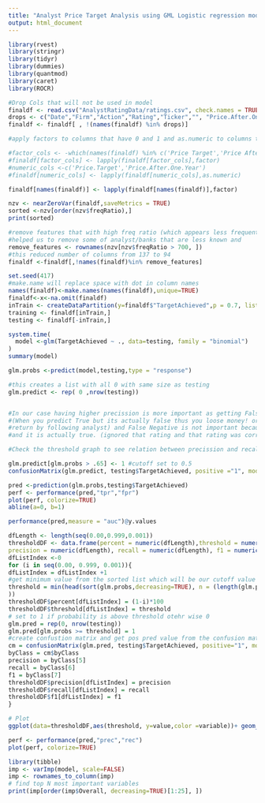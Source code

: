 ```yaml
---
title: "Analyst Price Target Analysis using GML Logistic regression model "
output: html_document
---
```


```r
library(rvest)
library(stringr)
library(tidyr)
library(dummies)
library(quantmod)
library(caret)
library(ROCR)
```


```r
#Drop Cols that will not be used in model
finaldf <- read.csv("AnalystRatingData/ratings.csv", check.names = TRUE)
drops <- c("Date","Firm","Action","Rating","Ticker","", "Price.After.One.Year", "Price.Target")
finaldf <- finaldf[ , !(names(finaldf) %in% drops)]

```


```r
#apply factors to columns that have 0 and 1 and as.numeric to columns that are numbers

#factor_cols <- -which(names(finaldf) %in% c('Price Target','Price After One Year'))
#finaldf[factor_cols] <- lapply(finaldf[factor_cols],factor)
#numeric_cols <-c('Price.Target','Price.After.One.Year')
#finaldf[numeric_cols] <- lapply(finaldf[numeric_cols],as.numeric)

finaldf[names(finaldf)] <- lapply(finaldf[names(finaldf)],factor)

```

```r
nzv <- nearZeroVar(finaldf,saveMetrics = TRUE)
sorted <-nzv[order(nzv$freqRatio),]
print(sorted)

#remove features that with high freq ratio (which appears less frequently.). freqRatio of 700 means it appears once in 700 times. This 
#helped us to remove some of analyst/banks that are less known and 
remove_features <- rownames(nzv[nzv$freqRatio > 700, ])
#this reduced number of columns from 137 to 94
finaldf <-finaldf[,!names(finaldf)%in% remove_features]

```

```r
 
set.seed(417)
#make.name will replace space with dot in column names
names(finaldf)<-make.names(names(finaldf),unique=TRUE)
finaldf<-x<-na.omit(finaldf)
inTrain <- createDataPartition(y=finaldf$"TargetAchieved",p = 0.7, list=FALSE)
training <- finaldf[inTrain,]
testing <- finaldf[-inTrain,]
```

```r
system.time(
  model <-glm(TargetAchieved ~ ., data=testing, family = "binomial")
)
summary(model)
```


```r
glm.probs <-predict(model,testing,type = "response")
```


```r
#this creates a list with all 0 with same size as testing
glm.predict <- rep( 0 ,nrow(testing))


#In our case having higher precission is more important as getting False Positive rate is costly
#(When you predict True but its actually false thus you loose money! or cant get your guranteed 
#return by following analyst) and False Negative is not important because what you predicted false
#and it is actually true. (ignored that rating and that rating was correct)

#Check the threshold graph to see relation between precission and recall in our case

glm.predict[glm.probs > .65] <- 1 #cutoff set to 0.5
confusionMatrix(glm.predict, testing$TargetAchieved, positive ="1", mode="prec_recall")
```

```r
pred <-prediction(glm.probs,testing$TargetAchieved)
perf <- performance(pred,"tpr","fpr")
plot(perf, colorize=TRUE)
abline(a=0, b=1)
```

```r
performance(pred,measure = "auc")@y.values
```

```r
dfLength <- length(seq(0.00,0.999,0.001))
thresholdDF <- data.frame(percent = numeric(dfLength),threshold = numeric(dfLength),
precision = numeric(dfLength), recall = numeric(dfLength), f1 = numeric(dfLength))
dfListIndex <-0
for (i in seq(0.00, 0.999, 0.001)){
dfListIndex = dfListIndex +1
#get minimum value from the sorted list which will be our cutoff value
threshold = min(head(sort(glm.probs,decreasing=TRUE), n = (length(glm.probs)*(1-i))
))
thresholdDF$percent[dfListIndex] = (1-i)*100
thresholdDF$threshold[dfListIndex] = threshold
# set to 1 if probability is above threshold otehr wise 0
glm.pred = rep(0, nrow(testing))
glm.pred[glm.probs >= threshold] = 1
#create confustion matrix and get pos pred value from the confusion matrix
cm = confusionMatrix(glm.pred, testing$TargetAchieved, positive="1", mode="prec_recall")
byClass = cm$byClass
precision = byClass[5]
recall = byClass[6]
f1 = byClass[7]
thresholdDF$precision[dfListIndex] = precision
thresholdDF$recall[dfListIndex] = recall
thresholdDF$f1[dfListIndex] = f1
}

# Plot
ggplot(data=thresholdDF,aes(threshold, y=value,color =variable))+ geom_point(aes(y=precision , col = "Precision"))+ geom_point(aes(y=recall , col = "Recall"))+ geom_point (aes(y=f1 , col = "F1 (Harmonic Mean of Precision & Recall)"))

```

```r
perf <- performance(pred,"prec","rec")
plot(perf, colorize=TRUE)
```


```r
library(tibble)
imp <- varImp(model, scale=FALSE)
imp <- rownames_to_column(imp)
# find top N most important variables
print(imp[order(imp$Overall, decreasing=TRUE)[1:25], ])
```

